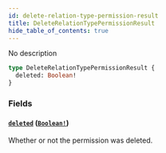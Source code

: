 ```yaml
---
id: delete-relation-type-permission-result
title: DeleteRelationTypePermissionResult
hide_table_of_contents: true
---
```



No description

```graphql
type DeleteRelationTypePermissionResult {
  deleted: Boolean!
}
```


### Fields

#### [`deleted`](#) ([`Boolean!`](/docs/directory-api-reference/schema/common/scalars/boolean))

Whether or not the permission was deleted.




